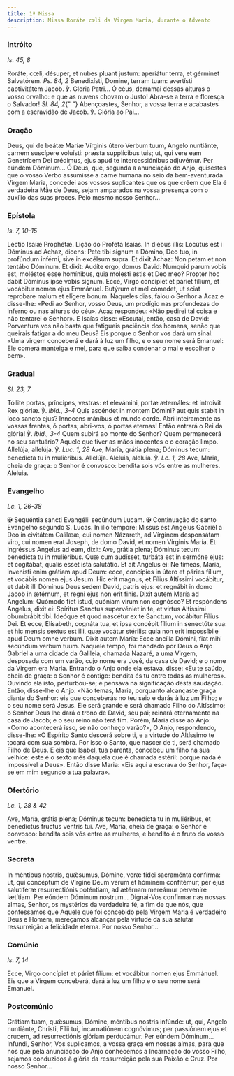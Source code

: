 ```yaml
---
title: 1ª Missa
description: Missa Roráte cœli da Virgem Maria, durante o Advento
---
```


### Intróito

<em>Is. 45, 8</em>

<div class="side-by-side not-content">
  <span>
    Roráte, cœli, désuper, et nubes pluant justum: aperiátur terra, et gérminet
    Salvatórem. <em>Ps. 84, 2</em> Benedixísti, Domine, terram tuam: avertísti
    captivitátem Jacob. ℣. Gloria Patri...
  </span>
  <span>
    Ó céus, derramai dessas alturas o vosso orvalho: e que as nuvens chovam o
    Justo! Abra-se a terra e floresça o Salvador! <em>Sl. 84, 2</em>{" "}
    Abençoastes, Senhor, a vossa terra e acabastes com a escravidão de Jacob. ℣.
    Glória ao Pai...
  </span>
</div>

### Oração

<div class="side-by-side not-content">
  <span>
    Deus, qui de beátæ Maríæ Vírginis útero Verbum tuum, Angelo nuntiánte,
    carnem suscípere voluísti: præsta supplícibus tuis; ut, qui vere eam
    Genetrícem Dei crédimus, ejus apud te intercessiónibus adjuvémur. Per eúndem
    Dóminum...
  </span>
  <span>
    Ó Deus, que, segunda a anunciação do Anjo, quisestes que o vosso Verbo
    assumisse a carne humana no seio da bem-aventurada Virgem Maria, concedei
    aos vossos suplicantes que os que crêem que Ela é verdadeira Mãe de Deus,
    sejam amparados na vossa presença com o auxílio das suas preces. Pelo mesmo
    nosso Senhor...
  </span>
</div>

### Epístola

<em>Is. 7, 10-15</em>

<div class="side-by-side not-content">
  <span>Léctio Isaíæ Prophétæ.</span>
  <span>Lição do Profeta Isaías.</span>
  <span>
    In diébus illis: Locútus est i Dóminus ad Achaz, dicens: Pete tibi signum a
    Dómino, Deo tuo, in profúndum inférni, sive in excélsum supra. Et dixit
    Achaz: Non petam et non tentábo Dóminum. Et dixit: Audíte ergo, domus David:
    Numquid parum vobis est, moléstos esse homínibus, quia molesti estis et Deo
    meo? Propter hoc dabit Dóminus ipse vobis signum. Ecce, Virgo concípiet et
    páriet fílium, et vocábitur nomen ejus Emmánuel. Butýrum et mel cómedet, ut
    sciat reprobare malum et elígere bonum.
  </span>
  <span>
    Naqueles dias, falou o Senhor a Acaz e disse-lhe: «Pedi ao Senhor, vosso
    Deus, um prodígio nas profundezas do inferno ou nas alturas do céu». Acaz
    respondeu: «Não pedirei tal coisa e não tentarei o Senhor». E Isaías disse:
    «Escutai, então, casa de David: Porventura vos não basta que fatigueis
    paciência dos homens, senão que queirais fatigar a do meu Deus? Eis porque o
    Senhor vos dará um sinal: «Uma virgem conceberá e dará à luz um filho, e o
    seu nome será Emanuel: Ele comerá manteiga e mel, para que saiba condenar o
    mal e escolher o bem».
  </span>
</div>

### Gradual

<em>Sl. 23, 7</em>

<div class="side-by-side not-content">
  <span>
    Tóllite portas, príncipes, vestras: et elevámini, portæ æternáles: et
    introívit Rex glóriæ. ℣. <em>ibid., 3-4</em> Quis ascéndet in montem Dómini?
    aut quis stabit in loco sancto ejus? Innocens mánibus et mundo corde.
  </span>
  <span>
    Abri inteiramente as vossas frentes, ó portas; abri-vos, ó portas eternas!
    Então entrará o Rei da glória! ℣. <em>ibid., 3-4</em> Quem subirá ao monte
    do Senhor? Quem permanecerá no seu santuário? Aquele que tiver as mãos
    inocentes e o coração limpo.
  </span>
  <span>
    Allelúja, allelúja. ℣. <em>Luc. 1, 28</em> Ave, María, grátia plena; Dóminus
    tecum: benedícta tu in muliéribus. Allelúja.
  </span>
  <span>
    Aleluia, aleluia. ℣. <em>Lc. 1, 28</em> Ave, Maria, cheia de graça: o Senhor
    é convosco: bendita sois vós entre as mulheres. Aleluia.
  </span>
</div>

### Evangelho

<em>Lc. 1, 26-38</em>

<div class="side-by-side not-content">
  <span>
    <span class="text-red-500">✠</span> Sequéntia sancti Evangélii secúndum
    Lucam.
  </span>
  <span>
    <span class="text-red-500">✠</span> Continuação do santo Evangelho segundo
    S. Lucas.
  </span>
  <span>
    In illo témpore: Missus est Angelus Gábriël a Deo in civitátem Galilǽæ, cui
    nomen Názareth, ad Vírginem desponsátam viro, cui nomen erat Joseph, de domo
    David, et nomen Vírginis María. Et ingréssus Angelus ad eam, dixit: Ave,
    grátia plena; Dóminus tecum: benedícta tu in muliéribus. Quæ cum audísset,
    turbáta est in sermóne ejus: et cogitábat, qualis esset ista salutátio. Et
    ait Angelus ei: Ne tímeas, María, invenísti enim grátiam apud Deum: ecce,
    concípies in útero et páries fílium, et vocábis nomen ejus Jesum. Hic erit
    magnus, et Fílius Altíssimi vocábitur, et dabit illi Dóminus Deus sedem
    David, patris ejus: et regnábit in domo Jacob in ætérnum, et regni ejus non
    erit finis. Dixit autem María ad Angelum: Quómodo fiet istud, quóniam virum
    non cognósco? Et respóndens Angelus, dixit ei: Spíritus Sanctus supervéniet
    in te, et virtus Altíssimi obumbrábit tibi. Ideóque et quod nascétur ex te
    Sanctum, vocábitur Fílius Dei. Et ecce, Elísabeth, cognáta tua, et ipsa
    concépit fílium in senectúte sua: et hic mensis sextus est illi, quæ vocátur
    stérilis: quia non erit impossíbile apud Deum omne verbum. Dixit autem
    María: Ecce ancílla Dómini, fiat mihi secúndum verbum tuum.
  </span>
  <span>
    Naquele tempo, foi mandado por Deus o Anjo Gabriel a uma cidade da Galileia,
    chamada Nazaré, a uma Virgem, desposada com um varão, cujo nome era José, da
    casa de David; e o nome da Virgem era Maria. Entrando o Anjo onde ela
    estava, disse: «Eu te saúdo, cheia de graça: o Senhor é contigo: bendita és
    tu entre todas as mulheres». Ouvindo ela isto, perturbou-se; e pensava na
    significação desta saudação. Então, disse-lhe o Anjo: «Não temas, Maria,
    porquanto alcançaste graça diante do Senhor: eis que conceberás no teu seio
    e darás à luz um Filho; e o seu nome será Jesus. Ele será grande e será
    chamado Filho do Altíssimo; o Senhor Deus lhe dará o trono de David, seu
    pai; reinará eternamente na casa de Jacob; e o seu reino não terá fim.
    Porém, Maria disse ao Anjo: «Como acontecerá isso, se não conheço varão?», O
    Anjo, respondendo, disse-lhe: «O Espírito Santo descerá sobre ti, e a
    virtude do Altíssimo te tocará com sua sombra. Por isso o Santo, que nascer
    de ti, será chamado Filho de Deus. E eis que Isabel, tua parenta, concebeu
    um filho na sua velhice: este é o sexto mês daquela que é chamada estéril:
    porque nada é impossível a Deus». Então disse Maria: «Eis aqui a escrava do
    Senhor, faça-se em mim segundo a tua palavra».
  </span>
</div>

### Ofertório

<em>Lc. 1, 28 & 42</em>

<div class="side-by-side not-content">
  <span>
    Ave, María, grátia plena; Dóminus tecum: benedícta tu in muliéribus, et
    benedíctus fructus ventris tui.
  </span>
  <span>
    Ave, Maria, cheia de graça: o Senhor é convosco: bendita sois vós entre as
    mulheres, e bendito é o fruto do vosso ventre.
  </span>
</div>

### Secreta

<div class="side-by-side not-content">
  <span>
    In méntibus nostris, quǽsumus, Dómine, veræ fídei sacraménta confírma: ut,
    qui concéptum de Vírgine Deum verum et hóminem confitémur; per ejus
    salutíferæ resurrectiónis poténtiam, ad ætérnam mereámur perveníre lætítiam.
    Per eúndem Dóminum nostrum...
  </span>
  <span>
    Dignai-Vos confirmar nas nossas almas, Senhor, os mystérios da verdadeira
    fé, a fim de que nós, que confessamos que Aquele que foi concebido pela
    Virgem Maria é verdadeiro Deus e Homem, mereçamos alcançar pela virtude da
    sua salutar ressurreição a felicidade eterna. Por nosso Senhor...
  </span>
</div>

### Comúnio

<em>Is. 7, 14</em>

<div class="side-by-side not-content">
  <span>
    Ecce, Virgo concípiet et páriet fílium: et vocábitur nomen ejus Emmánuel.
  </span>
  <span>
    Eis que a Virgem conceberá, dará à luz um filho e o seu nome será Emanuel.
  </span>
</div>

### Postcomúnio

<div class="side-by-side not-content">
  <span>
    Grátiam tuam, quǽsumus, Dómine, méntibus nostris infúnde: ut, qui, Angelo
    nuntiánte, Christi, Fílii tui, incarnatiónem cognóvimus; per passiónem ejus
    et crucem, ad resurrectiónis glóriam perducámur. Per eúndem Dóminum...
  </span>
  <span>
    Infundi, Senhor, Vos suplicamos, a vossa graça em nossas almas, para que nós
    que pela anunciação do Anjo conhecemos a Incarnação do vosso Filho, sejamos
    conduzidos à glória da ressurreição pela sua Paixão e Cruz. Por nosso
    Senhor...
  </span>
</div>
